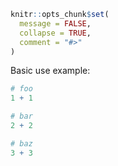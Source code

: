 ```r
knitr::opts_chunk$set(
  message = FALSE,
  collapse = TRUE,
  comment = "#>"
)
```


Basic use example:

```r
# foo 
1 + 1

# bar
2 + 2

# baz
3 + 3
```

